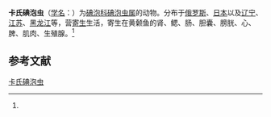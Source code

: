 {{Speciesbox
| name = 卡氏碘泡虫
| status = 
| status_system = 
| image = 
| genus = Myxobolus
| species = kawabatae
| authority = （Fujita，1927）<ref name='id9582'>{{cite web| url =http://www.bioinfo.cn/db05/BjdwSpecies.php?action=view&id=9582| title =卡氏碘泡虫| work =《中国动物物种编目数据库》| publisher =中国科学院微生物研究所| author =中国科学院动物研究所| accessdate =2009-04-16| deadurl =yes| archiveurl =https://web.archive.org/web/20160305053725/http://www.bioinfo.cn/db05/BjdwSpecies.php?action=view&id=9582| archivedate =2016-03-05}}</ref>
}}

'''卡氏碘泡虫'''（[[学名|学名]]：{{lang|la|''Myxobolus kawabatae''}}）为[[碘泡科|碘泡科]][[碘泡虫属|碘泡虫属]]的动物。分布于[[俄罗斯|俄罗斯]]、[[日本|日本]]以及[[辽宁|辽宁]]、[[江苏|江苏]]、[[黑龙江|黑龙江]]等，营[[寄生|寄生]]生活，寄生在黄颡鱼的肾、鳃、肠、胆囊、膀胱、心、脾、肌肉、生殖腺。<ref name='id9582'/>

== 参考文献 ==
{{reflist}}

{{Wikispecies|Myxobolus kawabatae}}

[[Category:碘泡虫属|卡氏碘泡虫]]


{{Cnidarian-stub}}